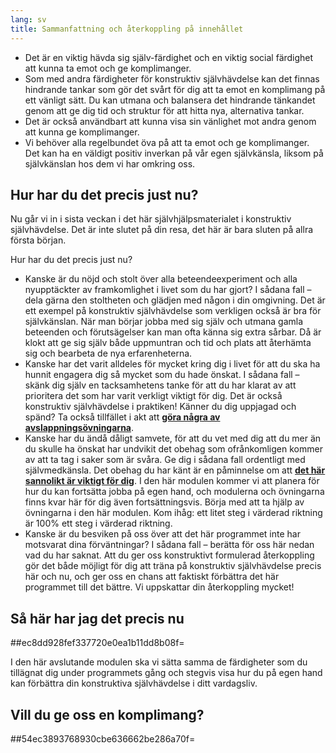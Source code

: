 ```yaml
---
lang: sv
title: Sammanfattning och återkoppling på innehållet
---
```


-   Det är en viktig hävda sig själv-färdighet och en viktig social
    färdighet att kunna ta emot och ge komplimanger.
-   Som med andra färdigheter för konstruktiv självhävdelse kan det
    finnas hindrande tankar som gör det svårt för dig att ta emot en
    komplimang på ett vänligt sätt. Du kan utmana och balansera det
    hindrande tänkandet genom att ge dig tid och struktur för att hitta
    nya, alternativa tankar.
-   Det är också användbart att kunna visa sin vänlighet mot andra genom
    att kunna ge komplimanger.
-   Vi behöver alla regelbundet öva på att ta emot och ge komplimanger.
    Det kan ha en väldigt positiv inverkan på vår egen självkänsla,
    liksom på självkänslan hos dem vi har omkring oss.

## Hur har du det precis just nu?

Nu går vi in i sista veckan i det här självhjälpsmaterialet i
konstruktiv självhävdelse. Det är inte slutet på din resa, det här
är bara sluten på allra första början.

Hur har du det precis just nu?

-   Kanske är du nöjd och stolt över alla beteendeexperiment och
    alla nyupptäckter av framkomlighet i livet som du har gjort? I
    sådana fall -- dela gärna den stoltheten och glädjen med någon i
    din omgivning. Det är ett exempel på konstruktiv självhävdelse
    som verkligen också är bra för självkänslan. När man börjar
    jobba med sig själv och utmana gamla beteenden och förutsägelser
    kan man ofta känna sig extra sårbar. Då är klokt att ge sig
    själv både uppmuntran och tid och plats att återhämta sig och
    bearbeta de nya erfarenheterna. 
-   Kanske har det varit alldeles för mycket kring dig i livet för
    att du ska ha hunnit engagera dig så mycket som du hade önskat.
    I sådana fall -- skänk dig själv en tacksamhetens tanke för att
    du har klarat av att prioritera det som har varit verkligt
    viktigt för dig. Det är också konstruktiv självhävdelse i
    praktiken! Känner du dig uppjagad och spänd? Ta också tillfället i
    akt att **[göra några av
    avslappningsövningarna](https://www.iterapi.se/sites/respekt/program/5-hitta-dina-s-tt-att-s-nka-sp-nningsniv-n)**.
-   Kanske har du ändå dåligt samvete, för att du vet med dig att du
    mer än du skulle ha önskat har undvikit det obehag som
    ofrånkomligen kommer av att ta tag i saker som är svåra. Ge dig
    i sådana fall ordentligt med självmedkänsla. Det obehag du har
    känt är en påminnelse om att **[det här sannolikt är viktigt för
    dig](https://www.iterapi.se/sites/respekt/program/3-utmana-negativa-f-ruts-gelser-med-beteendeexperiment/15-argument-f-r-att-byta-undvikande-mot-aktivt-deltagande)**.
    I den här modulen kommer vi att planera för hur du kan fortsätta
    jobba på egen hand, och modulerna och övningarna finns kvar här
    för dig även fortsättningsvis. Börja med att ta hjälp av
    övningarna i den här modulen. Kom ihåg: ett litet steg i
    värderad riktning är 100% ett steg i värderad riktning. 
-   Kanske är du besviken på oss över att det här programmet inte
    har motsvarat dina förväntningar? I sådana fall -- berätta för
    oss här nedan vad du har saknat. Att du ger oss konstruktivt
    formulerad återkoppling gör det både möjligt för dig att träna
    på konstruktiv självhävdelse precis här och nu, och ger oss en
    chans att faktiskt förbättra det här programmet till det bättre.
    Vi uppskattar din återkoppling mycket!

## Så här har jag det precis nu

##ec8dd928fef337720e0ea1b11dd8b08f=

I den här avslutande modulen ska vi sätta samma de färdigheter som
du tillägnat dig under programmets gång och stegvis visa hur du på
egen hand kan förbättra din konstruktiva självhävdelse i ditt
vardagsliv.

## Vill du ge oss en komplimang?

##54ec3893768930cbe636662be286a70f=
